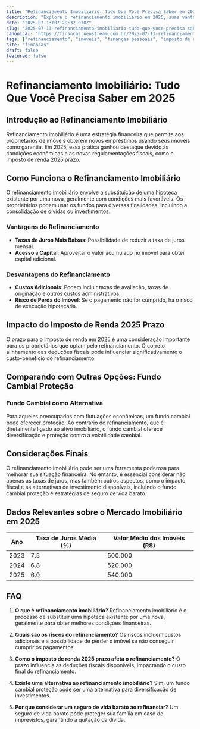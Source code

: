 ```yaml
---
title: "Refinanciamento Imobiliário: Tudo Que Você Precisa Saber em 2025"
description: "Explore o refinanciamento imobiliário em 2025, suas vantagens, implicações fiscais e como ele se compara a outras opções financeiras."
date: "2025-07-13T07:29:32.070Z"
slug: "2025-07-13-refinanciamento-imobiliario-tudo-que-voce-precisa-saber-em-2025"
canonical: "https://financas.neostream.com.br/2025-07-13-refinanciamento-imobiliario-tudo-que-voce-precisa-saber-em-2025"
tags: ["refinanciamento", "imóveis", "finanças pessoais", "imposto de renda"]
site: "financas"
draft: false
featured: false
---
```


# Refinanciamento Imobiliário: Tudo Que Você Precisa Saber em 2025

## Introdução ao Refinanciamento Imobiliário

Refinanciamento imobiliário é uma estratégia financeira que permite aos proprietários de imóveis obterem novos empréstimos usando seus imóveis como garantia. Em 2025, essa prática ganhou destaque devido às condições econômicas e as novas regulamentações fiscais, como o imposto de renda 2025 prazo.

## Como Funciona o Refinanciamento Imobiliário

O refinanciamento imobiliário envolve a substituição de uma hipoteca existente por uma nova, geralmente com condições mais favoráveis. Os proprietários podem usar os fundos para diversas finalidades, incluindo a consolidação de dívidas ou investimentos.

### Vantagens do Refinanciamento
- **Taxas de Juros Mais Baixas**: Possibilidade de reduzir a taxa de juros mensal.
- **Acesso a Capital**: Aproveitar o valor acumulado no imóvel para obter capital adicional.

### Desvantagens do Refinanciamento
- **Custos Adicionais**: Podem incluir taxas de avaliação, taxas de originação e outros custos administrativos.
- **Risco de Perda do Imóvel**: Se o pagamento não for cumprido, há o risco de execução hipotecária.

## Impacto do Imposto de Renda 2025 Prazo

O prazo para o imposto de renda em 2025 é uma consideração importante para os proprietários que optam pelo refinanciamento. O correto alinhamento das deduções fiscais pode influenciar significativamente o custo-benefício do refinanciamento.

## Comparando com Outras Opções: Fundo Cambial Proteção

### Fundo Cambial como Alternativa
Para aqueles preocupados com flutuações econômicas, um fundo cambial pode oferecer proteção. Ao contrário do refinanciamento, que é diretamente ligado ao ativo imobiliário, o fundo cambial oferece diversificação e proteção contra a volatilidade cambial.

## Considerações Finais

O refinanciamento imobiliário pode ser uma ferramenta poderosa para melhorar sua situação financeira. No entanto, é essencial considerar não apenas as taxas de juros, mas também outros aspectos, como o impacto fiscal e as alternativas de investimento disponíveis, incluindo o fundo cambial proteção e estratégias de seguro de vida barato.

## Dados Relevantes sobre o Mercado Imobiliário em 2025
| Ano | Taxa de Juros Média (%) | Valor Médio dos Imóveis (R$) |
|-----|-------------------------|-----------------------------|
| 2023| 7.5                     | 500.000                     |
| 2024| 6.8                     | 520.000                     |
| 2025| 6.0                     | 540.000                     |

## FAQ

1. **O que é refinanciamento imobiliário?**
   Refinanciamento imobiliário é o processo de substituir uma hipoteca existente por uma nova, geralmente para obter melhores condições financeiras.

2. **Quais são os riscos do refinanciamento?**
   Os riscos incluem custos adicionais e a possibilidade de perder o imóvel se não conseguir cumprir os pagamentos.

3. **Como o imposto de renda 2025 prazo afeta o refinanciamento?**
   O prazo influencia as deduções fiscais disponíveis, impactando o custo final do refinanciamento.

4. **Existe uma alternativa ao refinanciamento imobiliário?**
   Sim, um fundo cambial proteção pode ser uma alternativa para diversificação de investimentos.

5. **Por que considerar um seguro de vida barato ao refinanciar?**
   Um seguro de vida barato pode proteger sua família em caso de imprevistos, garantindo a quitação da dívida.